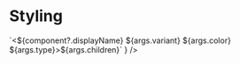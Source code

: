 
<Meta title="Introduction" />

# Styling

<div className={controlsContainer}>
  <Story of={ButtonStories.Filled} />
  <Source
    of={ButtonStories.Filled}
    transform={(code, { component, args }) =>
      `<${component?.displayName} ${args.variant} ${args.color} ${args.type}>${args.children}</${component?.displayName}>`
    }
  />
  <Controls of={ButtonStories.Filled} include={["variant", "color", "type"]} />
</div>

